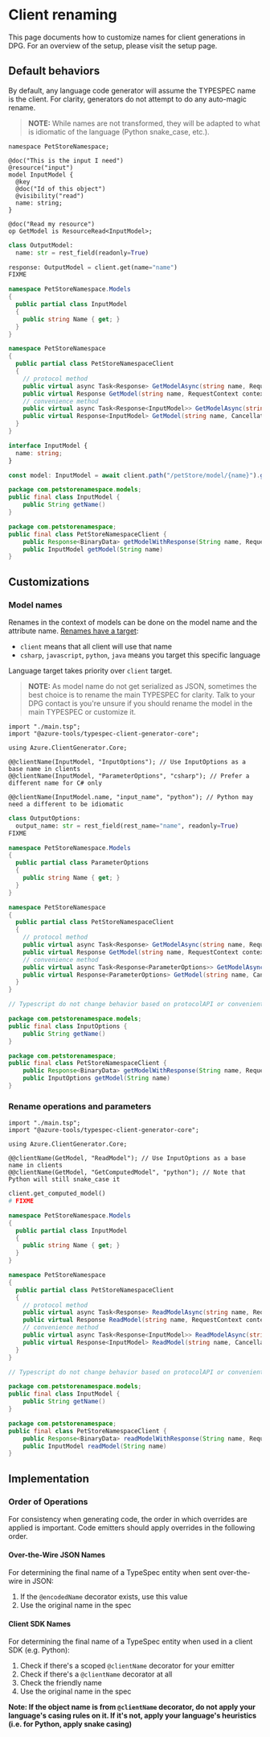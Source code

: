 
# Client renaming

This page documents how to customize names for client generations in DPG. For an overview of the setup, please visit the setup page.

## Default behaviors

By default, any language code generator will assume the TYPESPEC name is the client. For clarity, generators do not attempt to do any auto-magic rename.

> **NOTE:** While names are not transformed, they will be adapted to what is idiomatic of the language (Python snake_case, etc.).

<Tabs>
<TabItem value="typespec" label="TypeSpec" default>

```typespec
namespace PetStoreNamespace;

@doc("This is the input I need")
@resource("input")
model InputModel {
  @key
  @doc("Id of this object")
  @visibility("read")
  name: string;
}

@doc("Read my resource")
op GetModel is ResourceRead<InputModel>;
```

</TabItem>

<TabItem value="python" label="Python">

```python
class OutputModel:
  name: str = rest_field(readonly=True)

response: OutputModel = client.get(name="name")
FIXME
```

</TabItem>
<TabItem value="csharp" label="CSharp" >

```csharp
namespace PetStoreNamespace.Models
{
  public partial class InputModel
  {
    public string Name { get; }
  }
}

namespace PetStoreNamespace
{
  public partial class PetStoreNamespaceClient
  {
    // protocol method
    public virtual async Task<Response> GetModelAsync(string name, RequestContext context) {}
    public virtual Response GetModel(string name, RequestContext context) {}
    // convenience method
    public virtual async Task<Response<InputModel>> GetModelAsync(string name, CancellationToken cancellationToken = default) {}
    public virtual Response<InputModel> GetModel(string name, CancellationToken cancellationToken = default) {}
  }
}
```

</TabItem>
<TabItem value="typescript" label="Typescript" >

```typescript
interface InputModel {
  name: string;
}

const model: InputModel = await client.path("/petStore/model/{name}").get();
```

</TabItem>
<TabItem value="java" label="Java" >

```java
package com.petstorenamespace.models;
public final class InputModel {
    public String getName()
}

package com.petstorenamespace;
public final class PetStoreNamespaceClient {
    public Response<BinaryData> getModelWithResponse(String name, RequestOptions requestOptions)
    public InputModel getModel(String name)
}
```

</TabItem>
</Tabs>

## Customizations

### Model names

Renames in the context of models can be done on the model name and the attribute name. [Renames have a target](https://microsoft.github.io/typespec/standard-library/projected-names#known-targets):

- `client` means that all client will use that name
- `csharp`, `javascript`, `python`, `java` means you target this specific language

Language target takes priority over `client` target.

> **NOTE:** As model name do not get serialized as JSON, sometimes the best choice is to rename the main TYPESPEC for clarity. Talk to your DPG contact is you're unsure
> if you should rename the model in the main TYPESPEC or customize it.

<Tabs>
<TabItem value="typespec" label="TypeSpec" default>

```typespec
import "./main.tsp";
import "@azure-tools/typespec-client-generator-core";

using Azure.ClientGenerator.Core;

@@clientName(InputModel, "InputOptions"); // Use InputOptions as a base name in clients
@@clientName(InputModel, "ParameterOptions", "csharp"); // Prefer a different name for C# only

@@clientName(InputModel.name, "input_name", "python"); // Python may need a different to be idiomatic
```

</TabItem>
<TabItem value="python" label="Python">

```python
class OutputOptions:
  output_name: str = rest_field(rest_name="name", readonly=True)
FIXME
```

</TabItem>
<TabItem value="csharp" label="CSharp" >

```c#
namespace PetStoreNamespace.Models
{
  public partial class ParameterOptions
  {
    public string Name { get; }
  }
}

namespace PetStoreNamespace
{
  public partial class PetStoreNamespaceClient
  {
    // protocol method
    public virtual async Task<Response> GetModelAsync(string name, RequestContext context) {}
    public virtual Response GetModel(string name, RequestContext context) {}
    // convenience method
    public virtual async Task<Response<ParameterOptions>> GetModelAsync(string name, CancellationToken cancellationToken = default) {}
    public virtual Response<ParameterOptions> GetModel(string name, CancellationToken cancellationToken = default) {}
  }
}
```

</TabItem>
<TabItem value="typescript" label="Typescript" >

```typescript
// Typescript do not change behavior based on protocolAPI or convenientAPI
```

</TabItem>
<TabItem value="java" label="Java" >

```java
package com.petstorenamespace.models;
public final class InputOptions {
    public String getName()
}

package com.petstorenamespace;
public final class PetStoreNamespaceClient {
    public Response<BinaryData> getModelWithResponse(String name, RequestOptions requestOptions)
    public InputOptions getModel(String name)
}
```

</TabItem>
</Tabs>

### Rename operations and parameters

<Tabs>
<TabItem value="typespec" label="TypeSpec" default>

```typespec
import "./main.tsp";
import "@azure-tools/typespec-client-generator-core";

using Azure.ClientGenerator.Core;

@@clientName(GetModel, "ReadModel"); // Use InputOptions as a base name in clients
@@clientName(GetModel, "GetComputedModel", "python"); // Note that Python will still snake_case it
```

</TabItem>
<TabItem value="python" label="Python">

```python
client.get_computed_model()
# FIXME
```

</TabItem>
<TabItem value="csharp" label="CSharp" >

```csharp
namespace PetStoreNamespace.Models
{
  public partial class InputModel
  {
    public string Name { get; }
  }
}

namespace PetStoreNamespace
{
  public partial class PetStoreNamespaceClient
  {
    // protocol method
    public virtual async Task<Response> ReadModelAsync(string name, RequestContext context) {}
    public virtual Response ReadModel(string name, RequestContext context) {}
    // convenience method
    public virtual async Task<Response<InputModel>> ReadModelAsync(string name, CancellationToken cancellationToken = default) {}
    public virtual Response<InputModel> ReadModel(string name, CancellationToken cancellationToken = default) {}
  }
}
```

</TabItem>
<TabItem value="typescript" label="Typescript" >

```typescript
// Typescript do not change behavior based on protocolAPI or convenientAPI
```

</TabItem>
<TabItem value="java" label="Java" >

```java
package com.petstorenamespace.models;
public final class InputModel {
    public String getName()
}

package com.petstorenamespace;
public final class PetStoreNamespaceClient {
    public Response<BinaryData> readModelWithResponse(String name, RequestOptions requestOptions)
    public InputModel readModel(String name)
}
```

</TabItem>
</Tabs>

## Implementation

### Order of Operations

For consistency when generating code, the order in which overrides are applied is important. Code emitters should apply overrides in the following order.

#### Over-the-Wire JSON Names

For determining the final name of a TypeSpec entity when sent over-the-wire in JSON:

1. If the `@encodedName` decorator exists, use this value
2. Use the original name in the spec

#### Client SDK Names

For determining the final name of a TypeSpec entity when used in a client SDK (e.g. Python):

1. Check if there's a scoped `@clientName` decorator for your emitter
2. Check if there's a `@clientName` decorator at all
3. Check the friendly name
4. Use the original name in the spec

**Note: If the object name is from `@clientName` decorator, do not apply your language's casing rules on it. If it's not, apply your language's heuristics (i.e. for Python, apply snake casing)**
